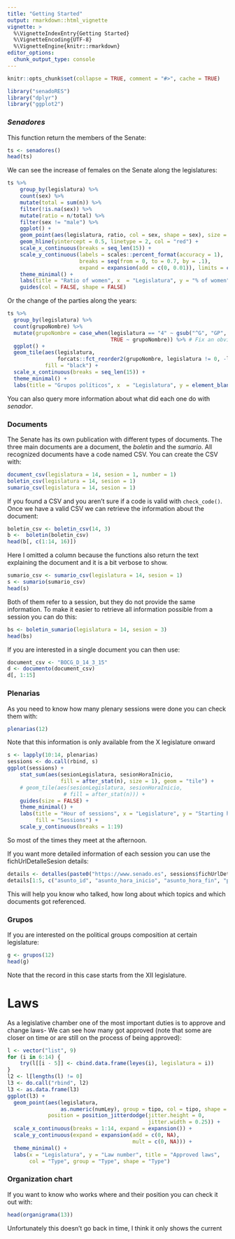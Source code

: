 ```yaml
---
title: "Getting Started"
output: rmarkdown::html_vignette
vignette: >
  %\VignetteIndexEntry{Getting Started}
  %\VignetteEncoding{UTF-8}
  %\VignetteEngine{knitr::rmarkdown}
editor_options: 
  chunk_output_type: console
---
```


```r
knitr::opts_chunk$set(collapse = TRUE, comment = "#>", cache = TRUE)
```

```r
library("senadoRES")
library("dplyr")
library("ggplot2")
```

### *Senadores*

This function return the members of the Senate:

```r
ts <- senadores()
head(ts)
```

We can see the increase of females on the Senate along the legislatures:

```r
ts %>%
    group_by(legislatura) %>%
    count(sex) %>%
    mutate(total = sum(n)) %>%
    filter(!is.na(sex)) %>%
    mutate(ratio = n/total) %>%
    filter(sex != "male") %>% 
    ggplot() +
    geom_point(aes(legislatura, ratio, col = sex, shape = sex), size = 5) +
    geom_hline(yintercept = 0.5, linetype = 2, col = "red") +
    scale_x_continuous(breaks = seq_len(15)) +
    scale_y_continuous(labels = scales::percent_format(accuracy = 1), 
                       breaks = seq(from = 0, to = 0.7, by = .1),
                       expand = expansion(add = c(0, 0.01)), limits = c(0, NA)) +
    theme_minimal() +
    labs(title = "Ratio of women", x  = "Legislatura", y = "% of women") +
    guides(col = FALSE, shape = FALSE)
```

Or the change of the parties along the years:

```r
ts %>% 
  group_by(legislatura) %>%
  count(grupoNombre) %>% 
  mutate(grupoNombre = case_when(legislatura == "4" ~ gsub("^G", "GP", grupoNombre),
                                 TRUE ~ grupoNombre)) %>% # Fix an obvious error
  ggplot() +
  geom_tile(aes(legislatura, 
                forcats::fct_reorder2(grupoNombre, legislatura != 0, -legislatura, .fun = sum)),
            fill = "black") +
  scale_x_continuous(breaks = seq_len(15)) +
  theme_minimal() +
  labs(title = "Grupos políticos", x  = "Legislatura", y = element_blank())
```

You can also query more information about what did each one do with *senador*.


### Documents

The Senate has its own publication with different types of documents. The three main documents are a document, the *boletin* and the *sumario*. All recognized documents have a code named CSV. You can create the CSV with:

```r
document_csv(legislatura = 14, sesion = 1, number = 1)
boletin_csv(legislatura = 14, sesion = 1)
sumario_csv(legislatura = 14, sesion = 1)
```

If you found a CSV and you aren't sure if a code is valid with `check_code()`. Once we have a valid CSV we can retrieve the information about the document:

```r
boletin_csv <- boletin_csv(14, 3)
b <-  boletin(boletin_csv)
head(b[, c(1:14, 16)])
```

Here I omitted a column because the functions also return the text explaining the document and it is a bit verbose to show.

```r
sumario_csv <- sumario_csv(legislatura = 14, sesion = 1)
s <- sumario(sumario_csv)
head(s)
```

Both of them refer to a session, but they do not provide the same information. To make it easier to retrieve all information possible from a session you can do this:

```r
bs <- boletin_sumario(legislatura = 14, sesion = 3)
head(bs)
```

If you are interested in a single document you can then use:

```r
document_csv <- "BOCG_D_14_3_15"
d <- documento(document_csv)
d[, 1:15]
```

### Plenarias

As you need to know how many plenary sessions were done you can check them with:

```r
plenarias(12)
```

Note that this information is only available from the X legislature onward

```r
s <- lapply(10:14, plenarias)
sessions <- do.call(rbind, s)
ggplot(sessions) +
    stat_sum(aes(sesionLegislatura, sesionHoraInicio, 
                 fill = after_stat(n), size = 1), geom = "tile") +
    # geom_tile(aes(sesionLegislatura, sesionHoraInicio, 
                  # fill = after_stat(n))) +
    guides(size = FALSE) +
    theme_minimal() +
    labs(title = "Hour of sessions", x = "Legislature", y = "Starting hour",
         fill = "Sessions") +
    scale_y_continuous(breaks = 1:19)
```

So most of the times they meet at the afternoon.

If you want more detailed information of each session you can use the fichUrlDetalleSesion details:

```r
details <- detalles(paste0("https://www.senado.es", sessions$fichUrlDetalleSesion[1]))
details[1:5, c("asunto_id", "asunto_hora_inicio", "asunto_hora_fin", "punto_literal", "intervencion_orador_desc", "intervencion_orador_idWeb")]
```

This will help you know who talked, how long about which topics and which documents got referenced.

### Grupos

If you are interested on the political groups composition at certain legislature:

```r
g <- grupos(12)
head(g)
```

Note that the record in this case starts from the XII legislature.

# Laws

As a legislative chamber one of the most important duties is to approve and change laws-
We can see how many got approved (note that some are closer on time or are still on the process of being approved):

```r
l <- vector("list", 9)
for (i in 6:14) {
    try(l[[i - 5]] <- cbind.data.frame(leyes(i), legislatura = i))
}
l2 <- l[lengths(l) != 0]
l3 <- do.call("rbind", l2)
l3 <- as.data.frame(l3)
ggplot(l3) + 
  geom_point(aes(legislatura, 
                 as.numeric(numLey), group = tipo, col = tipo, shape = tipo), 
             position = position_jitterdodge(jitter.height = 0,
                                             jitter.width = 0.25)) +
  scale_x_continuous(breaks = 1:14, expand = expansion()) +
  scale_y_continuous(expand = expansion(add = c(0, NA), 
                                        mult = c(0, NA))) +
  theme_minimal() + 
  labs(x = "Legislatura", y = "Law number", title = "Approved laws", 
       col = "Type", group = "Type", shape = "Type")
```


### Organization chart

If you want to know who works where and their position you can check it out with:

```r
head(organigrama(13))
```

Unfortunately this doesn't go back in time, I think it only shows the current
